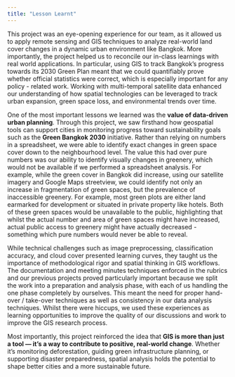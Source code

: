 ```yaml
---
title: "Lesson Learnt"
---
```


This project was an eye-opening experience for our team, as it allowed us to apply remote sensing and GIS techniques to analyze real-world land cover changes in a dynamic urban environment like Bangkok. More importantly, the project helped us to reconcile our in-class learnings with real world applications. In particular, using GIS to track Bangkok's progress towards its 2030 Green Plan meant that we could quantifiably prove whether official statistics were correct, which is especially important for any policy - related work. Working with multi-temporal satellite data enhanced our understanding of how spatial technologies can be leveraged to track urban expansion, green space loss, and environmental trends over time.

One of the most important lessons we learned was the **value of data-driven urban planning**. Through this project, we saw firsthand how geospatial tools can support cities in monitoring progress toward sustainability goals such as the **Green Bangkok 2030** initiative. Rather than relying on numbers in a spreadsheet, we were able to identify exact changes in green space cover down to the neighbourhood level. The value this had over pure numbers was our ability to identify visually changes in greenery, which would not be available if we performed a spreadsheet analysis. For example, while the green cover in Bangkok did increase, using our satellite imagery and Google Maps streetview, we could identify not only an increase in fragmentation of green spaces, but the prevalence of inaccessible greenery. For example, most green plots are either land earmarked for development or situated in private property like hotels. Both of these green spaces would be unavailable to the public, highlighting that whilst the actual number and area of green spaces might have increased, actual public access to greenery might have actually decreased - something which pure numbers would never be able to reveal. 

While technical challenges such as image preprocessing, classification accuracy, and cloud cover presented learning curves, they taught us the importance of methodological rigor and spatial thinking in GIS workflows. The documentation and meeting minutes techniques enforced in the rubrics and our previous projects proved particularly important because we split the work into a preparation and analysis phase, with each of us handling the one phase completely by ourselves. This meant the need for proper hand-over / take-over techniques as well as consistency in our data analysis techniques. Whilst there were hiccups, we used these experiences as learning opportunities to improve the quality of our discussions and work to improve the GIS research process. 

Most importantly, this project reinforced the idea that **GIS is more than just a tool — it’s a way to contribute to positive, real-world change**. Whether it's monitoring deforestation, guiding green infrastructure planning, or supporting disaster preparedness, spatial analysis holds the potential to shape better cities and a more sustainable future.
